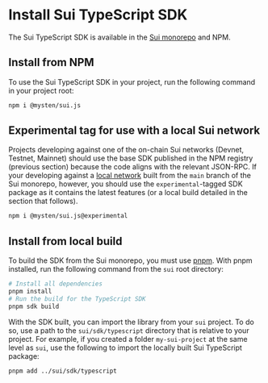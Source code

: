 # Install Sui TypeScript SDK

The Sui TypeScript SDK is available in the
[Sui monorepo](https://github.com/MystenLabs/sui/tree/main/sdk) and NPM.

## Install from NPM

To use the Sui TypeScript SDK in your project, run the following command in your project root:

```sh npm2yarn
npm i @mysten/sui.js
```

## Experimental tag for use with a local Sui network

Projects developing against one of the on-chain Sui networks (Devnet, Testnet, Mainnet) should use
the base SDK published in the NPM registry (previous section) because the code aligns with the
relevant JSON-RPC. If your developing against a
[local network](https://docs.sui.io/testnet/build/sui-local-network) built from the `main` branch of
the Sui monorepo, however, you should use the `experimental`-tagged SDK package as it contains the
latest features (or a local build detailed in the section that follows).

```sh npm2yarn
npm i @mysten/sui.js@experimental
```

## Install from local build

To build the SDK from the Sui monorepo, you must use [pnpm](https://pnpm.io/). With pnpm installed,
run the following command from the `sui` root directory:

```bash
# Install all dependencies
pnpm install
# Run the build for the TypeScript SDK
pnpm sdk build
```

With the SDK built, you can import the library from your `sui` project. To do so, use a path to the
`sui/sdk/typescript` directory that is relative to your project. For example, if you created a
folder `my-sui-project` at the same level as `sui`, use the following to import the locally built
Sui TypeScript package:

```bash
pnpm add ../sui/sdk/typescript
```
